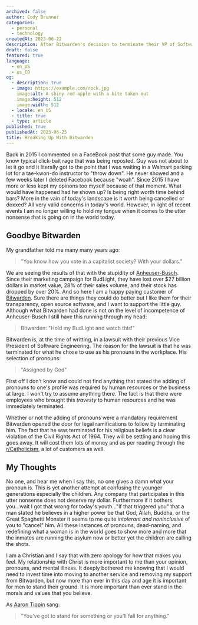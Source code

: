 ```yaml
---
archived: false
author: Cody Brunner
categories:
  - personal
  - technology
createdAt: 2023-06-22
description: After Bitwarden's decision to terminate their VP of Software due to his answer to preferred pronouns in the workplace, I have decided to move to a different password manager.
draft: false
featured: true
language:
  - en_US
  - es_CO
og:
  - description: true
  - image: https://example.com/rock.jpg
    image:alt: A shiny red apple with a bite taken out
    image:height: 512
    image:width: 512
  - locale: en_US
  - title: true
  - type: article
published: true
publishedAt: 2023-06-25
title: Breaking Up With Bitwarden
---
```



Back in 2015 I commented on a FaceBook post that some guy made. You know typical click-bait rage that was being reposted. Guy was not about to let it go and it literally got to the point that I was waiting in a Walmart parking lot for a tae-kwon-do instructor to "throw down". He never showed and a few weeks later I deleted Facebook because "woah". Since 2015 I have more or less kept my opinons too myself because of that moment. What would have happened had he shown up? Is being right worth time behind bars? More in the vain of today's landscape is it worth being cancelled or doxxed? All very valid concerns in today's world. However, in light of recent events I am no longer willing to hold my tongue when it comes to the utter nonsense that is going on in the world today.

## Goodbye Bitwarden

My grandfather told me many many years ago:

> "You know how you vote in a capitalist society? With your dollars."

We are seeing the results of that with the stupidity of [Anheuser-Busch](https://www.anheuser-busch.com). Since their marketing campaign for BudLight, they have lost over $27 billion dollars in market value, 28% of their sales volume, and their stock has dropped by over 20%. And so here I am a happy paying customer of [Bitwarden](https://bitwarden.com). Sure there are things they could do better but I like them for their transparency, open source software, and I want to support the little guy. Although what Bitwarden had done is not on the level of incompetence of Anheuser-Busch I still have this running through my head:

> Bitwarden: "Hold my BudLight and watch this!"

Bitwarden is, at the time of writting, in a lawsuit with their previous Vice President of Software Engineering. The reason for the lawsuit is that he was terminated for what he chose to use as his pronouns in the workplace. His selection of pronouns:

> "Assigned by God"

First off I don't know and could not find anything that stated the adding of pronouns to one's profile was required by human resources or the business at large. I won't try to assume anything there. The fact is that there were employees who brought this _travesty_ to human resources and he was immediately terminated.

Whether or not the adding of pronouns were a mandatory requirement Bitwarden opened the door for legal ramifications to follow by terminating him. The fact that he was terminated for his religious beliefs is a clear violation of the Civil Rights Act of 1964. They will be settling and hoping this goes away. It will cost them lots of money and as per reading through the [r/Catholicism](https://www.reddit.com/r/Catholicism/comments/147yk2w/lawsuit_password_company_bitwarden_fired_catholic/), a lot of customers as well.

## My Thoughts

No one, and hear me when I say this, no one gives a damn what your pronoun is. This is yet another attempt at confusing the younger generations especially the children. Any company that participates in this utter nonsense does not deserve my dollar. Furthermore if it bothers you...wait I got that wrong for today's youth..."if that triggered you" that a man stated he believes in a higher power be that God, Allah, Buddha, or the Great Spaghetti Monster it seems to me quite _intolerant and noninclusive_ of you to "cancel" him. All these instances of pronouns, dead-naming, and redefining what a woman is in the world goes to show more and more that the inmates are running the asylum now or better yet the children are calling the shots.

I am a Christian and I say that with zero apology for how that makes you feel. My relationship with Christ is more important to me than your opinion, pronouns, and mental illness. It deeply bothered me knowing that I would need to invest time into moving to another service and removing my support from Bitwarden, but now more than ever in this day and age it is important for men to stand their ground. It is more important than ever stand in the morals and values that you believe.

As [Aaron Tippin](https://www.youtube.com/watch?v=Z_s-Qk07KxA) sang:

> "You've got to stand for something or you'll fall for anything."

<Signature />
